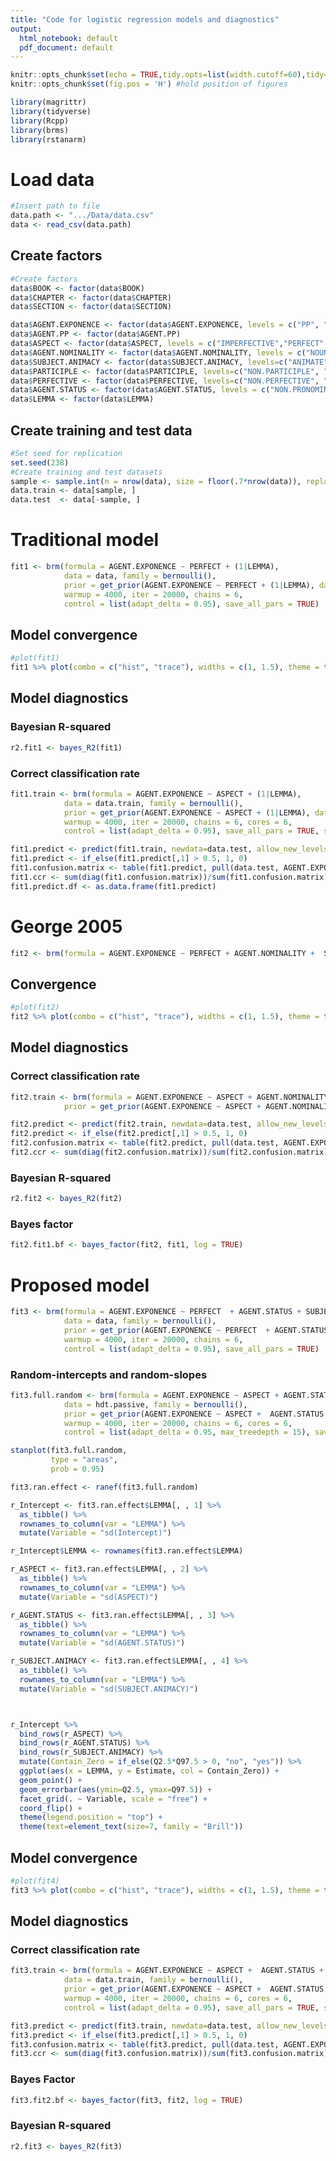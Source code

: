 ```yaml
---
title: "Code for logistic regression models and diagnostics"
output:
  html_notebook: default
  pdf_document: default
---
```



```r
knitr::opts_chunk$set(echo = TRUE,tidy.opts=list(width.cutoff=60),tidy=TRUE)
knitr::opts_chunk$set(fig.pos = 'H') #hold position of figures

library(magrittr)
library(tidyverse)
library(Rcpp)
library(brms)
library(rstanarm)
```

# Load data


```r
#Insert path to file
data.path <- ".../Data/data.csv"
data <- read_csv(data.path)
```

## Create factors

```r
#Create factors
data$BOOK <- factor(data$BOOK)
data$CHAPTER <- factor(data$CHAPTER)
data$SECTION <- factor(data$SECTION)

data$AGENT.EXPONENCE <- factor(data$AGENT.EXPONENCE, levels = c("PP", "DAT")) 
data$AGENT.PP <- factor(data$AGENT.PP)
data$ASPECT <- factor(data$ASPECT, levels = c("IMPERFECTIVE","PERFECT", "PERFECTIVE"))
data$AGENT.NOMINALITY <- factor(data$AGENT.NOMINALITY, levels = c("NOUN", "PRONOUN"))
data$SUBJECT.ANIMACY <- factor(data$SUBJECT.ANIMACY, levels=c("ANIMATE", "INANIMATE")) 
data$PARTICIPLE <- factor(data$PARTICIPLE, levels=c("NON.PARTICIPLE", "PARTICIPLE"))
data$PERFECTIVE <- factor(data$PERFECTIVE, levels=c("NON.PERFECTIVE", "PERFECTIVE"))
data$AGENT.STATUS <- factor(data$AGENT.STATUS, levels = c("NON.PRONOMINAL", "STRESSED.PRO", "ENCLITIC.PRO"))
data$LEMMA <- factor(data$LEMMA)
```

## Create training and test data

```r
#Set seed for replication
set.seed(238)
#Create training and test datasets
sample <- sample.int(n = nrow(data), size = floor(.7*nrow(data)), replace = F)
data.train <- data[sample, ]
data.test  <- data[-sample, ]
```

# Traditional model


```r
fit1 <- brm(formula = AGENT.EXPONENCE ~ PERFECT + (1|LEMMA),
            data = data, family = bernoulli(),
            prior = get_prior(AGENT.EXPONENCE ~ PERFECT + (1|LEMMA), data = data, family = binomial()),
            warmup = 4000, iter = 20000, chains = 6,
            control = list(adapt_delta = 0.95), save_all_pars = TRUE)
```


## Model convergence

```r
#plot(fit1)
fit1 %>% plot(combo = c("hist", "trace"), widths = c(1, 1.5), theme = theme_bw(base_size = 12),  binwidth = 1)
```


## Model diagnostics

### Bayesian R-squared

```r
r2.fit1 <- bayes_R2(fit1)
```



### Correct classification rate

```r
fit1.train <- brm(formula = AGENT.EXPONENCE ~ ASPECT + (1|LEMMA),
            data = data.train, family = bernoulli(),
            prior = get_prior(AGENT.EXPONENCE ~ ASPECT + (1|LEMMA), data = data.train, family = bernoulli()),
            warmup = 4000, iter = 20000, chains = 6, cores = 6,
            control = list(adapt_delta = 0.95), save_all_pars = TRUE, seed = 100)

fit1.predict <- predict(fit1.train, newdata=data.test, allow_new_levels=TRUE) 
fit1.predict <- if_else(fit1.predict[,1] > 0.5, 1, 0)
fit1.confusion.matrix <- table(fit1.predict, pull(data.test, AGENT.EXPONENCE))
fit1.ccr <- sum(diag(fit1.confusion.matrix))/sum(fit1.confusion.matrix)
fit1.predict.df <- as.data.frame(fit1.predict)
```



# George 2005

```r
fit2 <- brm(formula = AGENT.EXPONENCE ~ PERFECT + AGENT.NOMINALITY +  SUBJECT.ANIMACY + PARTICIPLE + (1|LEMMA), data = data, family = bernoulli(), prior = get_prior(AGENT.EXPONENCE ~ PERFECT + AGENT.NOMINALITY +  SUBJECT.ANIMACY + PARTICIPLE + (1|LEMMA), data = data, family = binomial()), warmup = 4000, iter = 20000, chains = 6, control = list(adapt_delta = 0.95), save_all_pars = TRUE)
```

## Convergence

```r
#plot(fit2)
fit2 %>% plot(combo = c("hist", "trace"), widths = c(1, 1.5), theme = theme_bw(base_size = 12),  binwidth = 1)
```


## Model diagnostics

### Correct classification rate

```r
fit2.train <- brm(formula = AGENT.EXPONENCE ~ ASPECT + AGENT.NOMINALITY +  SUBJECT.ANIMACY + PARTICIPLE + (1|LEMMA), data = data.train, family = bernoulli(), 
            prior = get_prior(AGENT.EXPONENCE ~ ASPECT + AGENT.NOMINALITY +  SUBJECT.ANIMACY + PARTICIPLE + (1|LEMMA), data = data.train, family = bernoulli()), warmup = 4000, iter = 20000, chains = 6, cores = 6, control = list(adapt_delta = 0.95), save_all_pars = TRUE, seed = 100)

fit2.predict <- predict(fit2.train, newdata=data.test, allow_new_levels=TRUE)
fit2.predict <- if_else(fit2.predict[,1] > 0.5, 1, 0)
fit2.confusion.matrix <- table(fit2.predict, pull(data.test, AGENT.EXPONENCE))
fit2.ccr <- sum(diag(fit2.confusion.matrix))/sum(fit2.confusion.matrix)
```


### Bayesian R-squared

```r
r2.fit2 <- bayes_R2(fit2)
```

### Bayes factor

```r
fit2.fit1.bf <- bayes_factor(fit2, fit1, log = TRUE)
```






# Proposed model

```r
fit3 <- brm(formula = AGENT.EXPONENCE ~ PERFECT  + AGENT.STATUS + SUBJECT.ANIMACY + (1|LEMMA),
            data = data, family = bernoulli(),
            prior = get_prior(AGENT.EXPONENCE ~ PERFECT  + AGENT.STATUS + SUBJECT.ANIMACY  + (1|LEMMA), data = data, family = binomial()),
            warmup = 4000, iter = 20000, chains = 6,
            control = list(adapt_delta = 0.95), save_all_pars = TRUE)
```

### Random-intercepts and random-slopes

```r
fit3.full.random <- brm(formula = AGENT.EXPONENCE ~ ASPECT + AGENT.STATUS + SUBJECT.ANIMACY  + (1 + ASPECT + AGENT.STATUS + SUBJECT.ANIMACY|LEMMA),
            data = hdt.passive, family = bernoulli(),
            prior = get_prior(AGENT.EXPONENCE ~ ASPECT +  AGENT.STATUS + SUBJECT.ANIMACY  + (1|LEMMA), data = hdt.passive, family = bernoulli()),
            warmup = 4000, iter = 20000, chains = 6, cores = 6,
            control = list(adapt_delta = 0.95, max_treedepth = 15), save_all_pars = TRUE)

stanplot(fit3.full.random, 
         type = "areas",
         prob = 0.95)

fit3.ran.effect <- ranef(fit3.full.random)

r_Intercept <- fit3.ran.effect$LEMMA[, , 1] %>%
  as_tibble() %>%
  rownames_to_column(var = "LEMMA") %>%
  mutate(Variable = "sd(Intercept)")

r_Intercept$LEMMA <- rownames(fit3.ran.effect$LEMMA)

r_ASPECT <- fit3.ran.effect$LEMMA[, , 2] %>%
  as_tibble() %>%
  rownames_to_column(var = "LEMMA") %>%
  mutate(Variable = "sd(ASPECT)")

r_AGENT.STATUS <- fit3.ran.effect$LEMMA[, , 3] %>%
  as_tibble() %>%
  rownames_to_column(var = "LEMMA") %>%
  mutate(Variable = "sd(AGENT.STATUS)")

r_SUBJECT.ANIMACY <- fit3.ran.effect$LEMMA[, , 4] %>%
  as_tibble() %>%
  rownames_to_column(var = "LEMMA") %>%
  mutate(Variable = "sd(SUBJECT.ANIMACY)")



r_Intercept %>%
  bind_rows(r_ASPECT) %>%
  bind_rows(r_AGENT.STATUS) %>%
  bind_rows(r_SUBJECT.ANIMACY) %>%
  mutate(Contain_Zero = if_else(Q2.5*Q97.5 > 0, "no", "yes")) %>%
  ggplot(aes(x = LEMMA, y = Estimate, col = Contain_Zero)) +
  geom_point() +
  geom_errorbar(aes(ymin=Q2.5, ymax=Q97.5)) +
  facet_grid(. ~ Variable, scale = "free") +
  coord_flip() +
  theme(legend.position = "top") +
  theme(text=element_text(size=7, family = "Brill")) 
```




## Model convergence

```r
#plot(fit4)
fit3 %>% plot(combo = c("hist", "trace"), widths = c(1, 1.5), theme = theme_bw(base_size = 12),  binwidth = 1)
```



## Model diagnostics

### Correct classification rate

```r

fit3.train <- brm(formula = AGENT.EXPONENCE ~ ASPECT +  AGENT.STATUS + SUBJECT.ANIMACY  + (1|LEMMA),
            data = data.train, family = bernoulli(),
            prior = get_prior(AGENT.EXPONENCE ~ ASPECT +  AGENT.STATUS + SUBJECT.ANIMACY  + (1|LEMMA), data = data.train, family = bernoulli()),
            warmup = 4000, iter = 20000, chains = 6, cores = 6,
            control = list(adapt_delta = 0.95), save_all_pars = TRUE, seed = 100)

fit3.predict <- predict(fit3.train, newdata=data.test, allow_new_levels=TRUE)
fit3.predict <- if_else(fit3.predict[,1] > 0.5, 1, 0)
fit3.confusion.matrix <- table(fit3.predict, pull(data.test, AGENT.EXPONENCE)) #`pull` 
fit3.ccr <- sum(diag(fit3.confusion.matrix))/sum(fit3.confusion.matrix)
```


### Bayes Factor

```r
fit3.fit2.bf <- bayes_factor(fit3, fit2, log = TRUE)
```


### Bayesian R-squared

```r
r2.fit3 <- bayes_R2(fit3)
```





